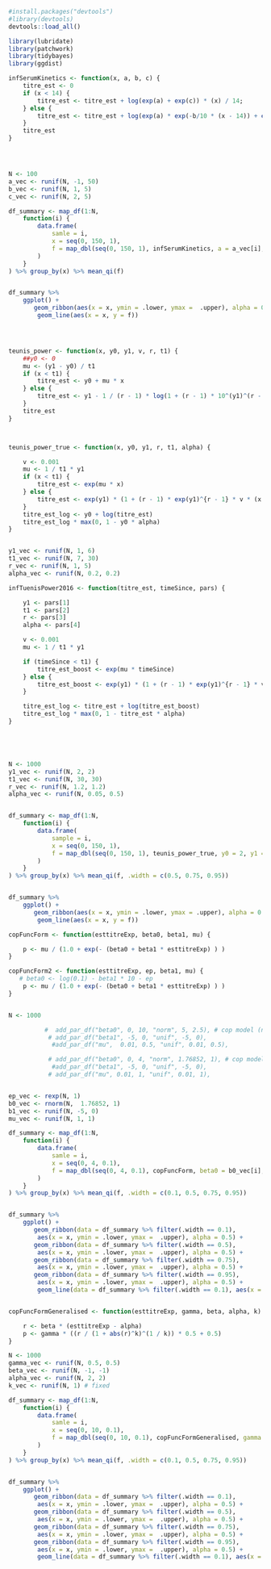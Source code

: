 ```r
#install.packages("devtools")
#library(devtools)
devtools::load_all()

library(lubridate)
library(patchwork)
library(tidybayes)
library(ggdist)

```


```r


infSerumKinetics <- function(x, a, b, c) {
    titre_est <- 0
    if (x < 14) {
        titre_est <- titre_est + log(exp(a) + exp(c)) * (x) / 14;
    } else {
        titre_est <- titre_est + log(exp(a) * exp(-b/10 * (x - 14)) + exp(c));
    }
    titre_est
}




N <- 100
a_vec <- runif(N, -1, 50)
b_vec <- runif(N, 1, 5)
c_vec <- runif(N, 2, 5)

df_summary <- map_df(1:N,
    function(i) {
        data.frame(
            samle = i,
            x = seq(0, 150, 1),
            f = map_dbl(seq(0, 150, 1), infSerumKinetics, a = a_vec[i], b = b_vec[i], c = c_vec[i]) 
        ) 
    }
) %>% group_by(x) %>% mean_qi(f)


df_summary %>% 
    ggplot() + 
       geom_ribbon(aes(x = x, ymin = .lower, ymax =  .upper), alpha = 0.5) + 
        geom_line(aes(x = x, y = f))




teunis_power <- function(x, y0, y1, v, r, t1) {
    ##y0 <- 0
    mu <- (y1 - y0) / t1
    if (x < t1) {
        titre_est <- y0 + mu * x
    } else {
        titre_est <- y1 - 1 / (r - 1) * log(1 + (r - 1) * 10^(y1)^(r - 1) * v * (x - t1));
    }
    titre_est
}



teunis_power_true <- function(x, y0, y1, r, t1, alpha) {

    v <- 0.001
    mu <- 1 / t1 * y1
    if (x < t1) {
        titre_est <- exp(mu * x)
    } else {
        titre_est <- exp(y1) * (1 + (r - 1) * exp(y1)^{r - 1} * v * (x - t1)) ^ {-1 / (r - 1)}
    }
    titre_est_log <- y0 + log(titre_est) 
    titre_est_log * max(0, 1 - y0 * alpha)
}


y1_vec <- runif(N, 1, 6)
t1_vec <- runif(N, 7, 30)
r_vec <- runif(N, 1, 5)
alpha_vec <- runif(N, 0.2, 0.2)

infTuenisPower2016 <- function(titre_est, timeSince, pars) {

    y1 <- pars[1]
    t1 <- pars[2]
    r <- pars[3]
    alpha <- pars[4]

    v <- 0.001
    mu <- 1 / t1 * y1

    if (timeSince < t1) {
        titre_est_boost <- exp(mu * timeSince)
    } else {
        titre_est_boost <- exp(y1) * (1 + (r - 1) * exp(y1)^{r - 1} * v * (timeSince - t1)) ^ {-1 / (r - 1)}
    }

    titre_est_log <- titre_est + log(titre_est_boost) 
    titre_est_log * max(0, 1 - titre_est * alpha)
}





N <- 1000
y1_vec <- runif(N, 2, 2)
t1_vec <- runif(N, 30, 30)
r_vec <- runif(N, 1.2, 1.2)
alpha_vec <- runif(N, 0.05, 0.5)


df_summary <- map_df(1:N,
    function(i) {
        data.frame(
            sample = i,
            x = seq(0, 150, 1),
            f = map_dbl(seq(0, 150, 1), teunis_power_true, y0 = 2, y1 = y1_vec[i],  r = r_vec[i], t1 = t1_vec[i], alpha = alpha_vec[i]) 
        ) 
    }
) %>% group_by(x) %>% mean_qi(f, .width = c(0.5, 0.75, 0.95))


df_summary %>% 
    ggplot() + 
       geom_ribbon(aes(x = x, ymin = .lower, ymax = .upper), alpha = 0.5) + 
        geom_line(aes(x = x, y = f))

```


```r


copFuncForm <- function(esttitreExp, beta0, beta1, mu) {

    p <- mu / (1.0 + exp(- (beta0 + beta1 * esttitreExp) ) )
}

copFuncForm2 <- function(esttitreExp, ep, beta1, mu) {
   # beta0 <- log(0.1) - beta1 * 10 - ep
    p <- mu / (1.0 + exp(- (beta0 + beta1 * esttitreExp) ) )
}


N <- 1000

          #  add_par_df("beta0", 0, 10, "norm", 5, 2.5), # cop model (not used here)
           # add_par_df("beta1", -5, 0, "unif", -5, 0),
            #add_par_df("mu",  0.01, 0.5, "unif", 0.01, 0.5),

           # add_par_df("beta0", 0, 4, "norm", 1.76852, 1), # cop model (not used here)
            #add_par_df("beta1", -5, 0, "unif", -5, 0),
           # add_par_df("mu", 0.01, 1, "unif", 0.01, 1),


ep_vec <- rexp(N, 1)
b0_vec <- rnorm(N,  1.76852, 1)
b1_vec <- runif(N, -5, 0)
mu_vec <- runif(N, 1, 1)

df_summary <- map_df(1:N,
    function(i) {
        data.frame(
            samle = i,
            x = seq(0, 4, 0.1),
            f = map_dbl(seq(0, 4, 0.1), copFuncForm, beta0 = b0_vec[i], beta1 = b1_vec[i], mu = mu_vec[i]) 
        ) 
    }
) %>% group_by(x) %>% mean_qi(f, .width = c(0.1, 0.5, 0.75, 0.95))


df_summary %>% 
    ggplot() + 
       geom_ribbon(data = df_summary %>% filter(.width == 0.1), 
        aes(x = x, ymin = .lower, ymax =  .upper), alpha = 0.5) + 
       geom_ribbon(data = df_summary %>% filter(.width == 0.5), 
        aes(x = x, ymin = .lower, ymax =  .upper), alpha = 0.5) + 
       geom_ribbon(data = df_summary %>% filter(.width == 0.75), 
        aes(x = x, ymin = .lower, ymax =  .upper), alpha = 0.5) + 
       geom_ribbon(data = df_summary %>% filter(.width == 0.95), 
        aes(x = x, ymin = .lower, ymax =  .upper), alpha = 0.5) + 
        geom_line(data = df_summary %>% filter(.width == 0.1), aes(x = x, y = f))



```


```r

copFuncFormGeneralised <- function(esttitreExp, gamma, beta, alpha, k) {

    r <- beta * (esttitreExp - alpha)
    p <- gamma * ((r / (1 + abs(r)^k)^(1 / k)) * 0.5 + 0.5)
}

N <- 1000
gamma_vec <- runif(N, 0.5, 0.5)
beta_vec <- runif(N, -1, -1)
alpha_vec <- runif(N, 2, 2)
k_vec <- runif(N, 1) # fixed

df_summary <- map_df(1:N,
    function(i) {
        data.frame(
            samle = i,
            x = seq(0, 10, 0.1),
            f = map_dbl(seq(0, 10, 0.1), copFuncFormGeneralised, gamma = gamma_vec[i], beta = beta_vec[i], alpha = alpha_vec[i], k = k_vec[i]) 
        ) 
    }
) %>% group_by(x) %>% mean_qi(f, .width = c(0.1, 0.5, 0.75, 0.95))


df_summary %>%
    ggplot() +
       geom_ribbon(data = df_summary %>% filter(.width == 0.1),
        aes(x = x, ymin = .lower, ymax =  .upper), alpha = 0.5) +
       geom_ribbon(data = df_summary %>% filter(.width == 0.5),
        aes(x = x, ymin = .lower, ymax =  .upper), alpha = 0.5) +
       geom_ribbon(data = df_summary %>% filter(.width == 0.75),
        aes(x = x, ymin = .lower, ymax =  .upper), alpha = 0.5) +
       geom_ribbon(data = df_summary %>% filter(.width == 0.95),
        aes(x = x, ymin = .lower, ymax =  .upper), alpha = 0.5) +
        geom_line(data = df_summary %>% filter(.width == 0.1), aes(x = x, y = f))




```